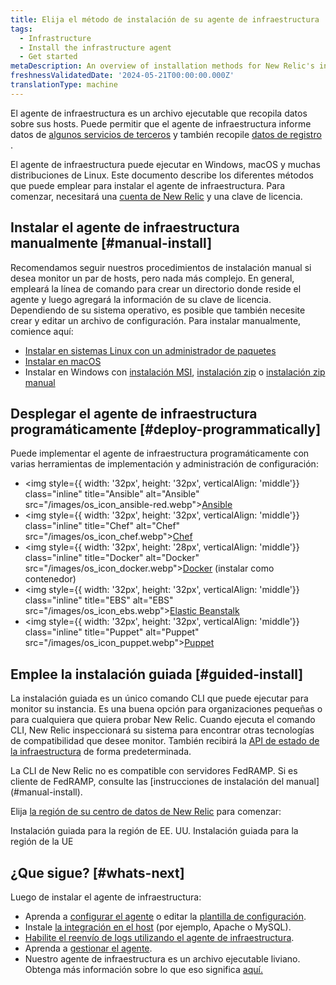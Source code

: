 ```yaml
---
title: Elija el método de instalación de su agente de infraestructura
tags:
  - Infrastructure
  - Install the infrastructure agent
  - Get started
metaDescription: An overview of installation methods for New Relic's infrastructure agent and infrastructure integrations.
freshnessValidatedDate: '2024-05-21T00:00:00.000Z'
translationType: machine
---
```


El agente de infraestructura es un archivo ejecutable que recopila datos sobre sus hosts. Puede permitir que el agente de infraestructura informe datos de [algunos servicios de terceros](/docs/infrastructure/host-integrations/installation/install-infrastructure-host-integrations) y también recopile [datos de registro](/docs/logs/enable-log-monitoring-new-relic/enable-log-monitoring-new-relic/forward-your-logs-using-infrastructure-agent) .

El agente de infraestructura puede ejecutar en Windows, macOS y muchas distribuciones de Linux. Este documento describe los diferentes métodos que puede emplear para instalar el agente de infraestructura. Para comenzar, necesitará una [cuenta de New Relic](https://newrelic.com/signup) y una clave de licencia.

## Instalar el agente de infraestructura manualmente [#manual-install]

Recomendamos seguir nuestros procedimientos de instalación manual si desea monitor un par de hosts, pero nada más complejo. En general, empleará la línea de comando para crear un directorio donde reside el agente y luego agregará la información de su clave de licencia. Dependiendo de su sistema operativo, es posible que también necesite crear y editar un archivo de configuración. Para instalar manualmente, comience aquí:

* [Instalar en sistemas Linux con un administrador de paquetes](/docs/infrastructure/install-infrastructure-agent/linux-installation/install-infrastructure-monitoring-agent-linux)
* [Instalar en macOS](/docs/infrastructure/install-infrastructure-agent/macos-installation/install-infrastructure-monitoring-agent-macos)
* Instalar en Windows con [instalación MSI](/docs/infrastructure/install-infrastructure-agent/windows-installation/install-infrastructure-monitoring-agent-windows), [instalación zip](/docs/infrastructure/install-infrastructure-agent/windows-installation/zip-assisted-install-infrastructure-agent-windows) o [instalación zip manual](/docs/infrastructure/install-infrastructure-agent/windows-installation/zip-manual-install-infrastructure-agent-windows)

## Desplegar el agente de infraestructura programáticamente [#deploy-programmatically]

Puede implementar el agente de infraestructura programáticamente con varias herramientas de implementación y administración de configuración:

* <img style={{ width: '32px', height: '32px', verticalAlign: 'middle'}} class="inline" title="Ansible" alt="Ansible" src="/images/os_icon_ansible-red.webp">[Ansible](/docs/infrastructure/new-relic-infrastructure/config-management-tools/configure-new-relic-infrastructure-using-ansible)</img>
* <img style={{ width: '32px', height: '32px', verticalAlign: 'middle'}} class="inline" title="Chef" alt="Chef" src="/images/os_icon_chef.webp">[Chef](/docs/infrastructure/new-relic-infrastructure/config-management-tools/configure-new-relic-infrastructure-using-chef)</img>
* <img style={{ width: '32px', height: '28px', verticalAlign: 'middle'}} class="inline" title="Docker" alt="Docker" src="/images/os_icon_docker.webp">[Docker](/docs/infrastructure/install-infrastructure-agent/linux-installation/docker-container-infrastructure-monitoring) (instalar como contenedor)</img>
* <img style={{ width: '32px', height: '32px', verticalAlign: 'middle'}} class="inline" title="EBS" alt="EBS" src="/images/os_icon_ebs.webp">[Elastic Beanstalk](/docs/infrastructure/install-infrastructure-agent/config-management-tools/install-infrastructure-agent-aws-elastic-beanstalk)</img>
* <img style={{ width: '32px', height: '32px', verticalAlign: 'middle'}} class="inline" title="Puppet" alt="Puppet" src="/images/os_icon_puppet.webp">[Puppet](/docs/infrastructure/new-relic-infrastructure/config-management-tools/configure-new-relic-infrastructure-puppet)</img>

## Emplee la instalación guiada [#guided-install]

La instalación guiada es un único comando CLI que puede ejecutar para monitor su instancia. Es una buena opción para organizaciones pequeñas o para cualquiera que quiera probar New Relic. Cuando ejecuta el comando CLI, New Relic inspeccionará su sistema para encontrar otras tecnologías de compatibilidad que desee monitor. También recibirá la [API de estado de la infraestructura](https://github.com/newrelic/infrastructure-agent/blob/master/docs/status_api.md) de forma predeterminada.

<Callout variant="important">
  La CLI de New Relic no es compatible con servidores FedRAMP. Si es cliente de FedRAMP, consulte las [instrucciones de instalación del manual](#manual-install).
</Callout>

Elija [la región de su centro de datos de New Relic](/docs/accounts/accounts-billing/account-setup/choose-your-data-center) para comenzar:

<ButtonGroup>
  <ButtonLink role="button" to="https://one.newrelic.com/marketplace?state=15321ec0-7cd8-0c04-52bf-7b65778f2e8c" variant="primary">
    Instalación guiada para la región de EE. UU.
  </ButtonLink>

  <ButtonLink role="button" to="https://one.eu.newrelic.com/marketplace?state=15321ec0-7cd8-0c04-52bf-7b65778f2e8c" variant="primary">
    Instalación guiada para la región de la UE
  </ButtonLink>
</ButtonGroup>

## ¿Que sigue? [#whats-next]

Luego de instalar el agente de infraestructura:

* Aprenda a [configurar el agente](/docs/infrastructure/install-configure-infrastructure/configuration/configure-infrastructure-agent) o editar la [plantilla de configuración](https://github.com/newrelic/infrastructure-agent/blob/master/assets/examples/infrastructure/newrelic-infra-template.yml.example).
* Instale [la integración en el host](/docs/integrations/host-integrations/getting-started/introduction-host-integrations) (por ejemplo, Apache o MySQL).
* [Habilite el reenvío de logs utilizando el agente de infraestructura](/docs/logs/enable-new-relic-logs/1-enable-logs/forward-your-logs-using-new-relic-infrastructure).
* Aprenda a [gestionar el agente](/docs/infrastructure/install-infrastructure-agent/manage-your-agent).
* Nuestro agente de infraestructura es un archivo ejecutable liviano. Obtenga más información sobre lo que eso significa [aquí.](/docs/infrastructure/new-relic-infrastructure/getting-started/infrastructure-agent-performance-overhead)